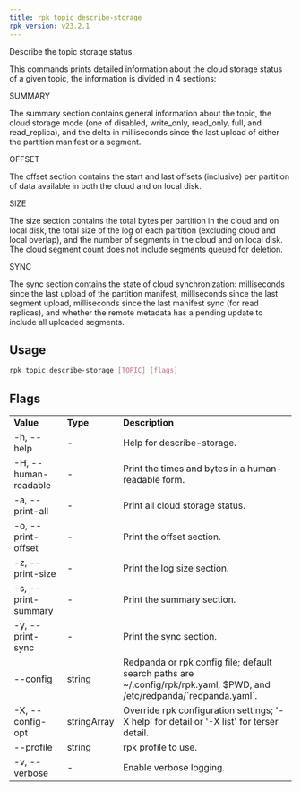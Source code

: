```yaml
---
title: rpk topic describe-storage
rpk_version: v23.2.1
---
```


Describe the topic storage status.

This commands prints detailed information about the cloud storage status of a
given topic, the information is divided in 4 sections:

SUMMARY

The summary section contains general information about the topic, the cloud
storage mode (one of disabled, write_only, read_only, full, and read_replica),
and the delta in milliseconds since the last upload of either the partition
manifest or a segment.

OFFSET

The offset section contains the start and last offsets (inclusive) per
partition of data available in both the cloud and on local disk.

SIZE

The size section contains the total bytes per partition in the cloud and on
local disk, the total size of the log of each partition (excluding cloud and
local overlap), and the number of segments in the cloud and on local disk. The
cloud segment count does not include segments queued for deletion.

SYNC

The sync section contains the state of cloud synchronization: milliseconds
since the last upload of the partition manifest, milliseconds since the last
segment upload, milliseconds since the last manifest sync (for read replicas),
and whether the remote metadata has a pending update to include all uploaded
segments.

## Usage

```bash
rpk topic describe-storage [TOPIC] [flags]
```

## Flags

<table>
  <tbody>
    <tr>
      <td>
        <strong>Value</strong>
      </td>
      <td>
        <strong>Type</strong>
      </td>
      <td>
        <strong>Description</strong>
      </td>
    </tr>
    <tr>
      <td>-h, --help</td>
      <td>-</td>
      <td>Help for describe-storage.</td>
    </tr>
    <tr>
      <td>-H, --human-readable</td>
      <td>-</td>
      <td>Print the times and bytes in a human-readable form.</td>
    </tr>
    <tr>
      <td>-a, --print-all</td>
      <td>-</td>
      <td>Print all cloud storage status.</td>
    </tr>
    <tr>
      <td>-o, --print-offset</td>
      <td>-</td>
      <td>Print the offset section.</td>
    </tr>
    <tr>
      <td>-z, --print-size</td>
      <td>-</td>
      <td>Print the log size section.</td>
    </tr>
    <tr>
      <td>-s, --print-summary</td>
      <td>-</td>
      <td>Print the summary section.</td>
    </tr>
    <tr>
      <td>-y, --print-sync</td>
      <td>-</td>
      <td>Print the sync section.</td>
    </tr>
    <tr>
      <td>--config</td>
      <td>string</td>
      <td>
        Redpanda or rpk config file; default search paths are
        ~/.config/rpk/rpk.yaml, $PWD, and /etc/redpanda/`redpanda.yaml`.
      </td>
    </tr>
    <tr>
      <td>-X, --config-opt</td>
      <td>stringArray</td>
      <td>
        Override rpk configuration settings; '-X help' for detail or '-X list'
        for terser detail.
      </td>
    </tr>
    <tr>
      <td>--profile</td>
      <td>string</td>
      <td>rpk profile to use.</td>
    </tr>
    <tr>
      <td>-v, --verbose</td>
      <td>-</td>
      <td>Enable verbose logging.</td>
    </tr>
  </tbody>
</table>
